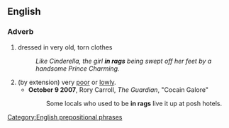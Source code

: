 ==English==
===Adverb===
{{en-adv|-}}

#dressed in very old, torn clothes
#:''Like Cinderella, the girl '''in rags''' being swept off her feet by a handsome Prince Charming.''
#(by extension) very [[poor]] or [[lowly]].
#*'''October 9 2007''',  Rory Carroll, ''The Guardian'', "Cocain Galore"
#*:Some locals who used to be '''in rags''' live it up at posh hotels.

[[Category:English prepositional phrases]]